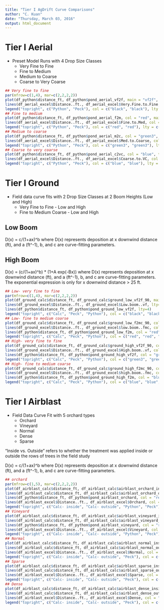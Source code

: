 ```yaml
---
title: "Tier I AgDrift Curve Comparisons"
author: "C. Kuan"
date: "Thursday, March 03, 2016"
output: html_document
---
```


# Tier I Aerial
- Preset Model Runs with 4 Drop Size Classes
  + Very Fine to Fine
  + Fine to Medium
  + Medium to Coarse
  + Coarse to Very Coarse
  
```r
## Very fine to fine
par(mfrow=c(1,4), mar=c(2,2,2,2))
plot(df_python$distance_ft, df_python$pond_aerial_vf2f, main = "vf2f", type = "l", xlab = "Distance (ft)", ylab = "Fraction of Deposition",xlim=c(0,300), ylim=c(0, 0.55))
lines(df_aerial_excel$Distance..ft., df_aerial_excel$Very.Fine.to.Fine, lty=2)
legend("topright", c("Python", "Peck"), col = c("black", "black"), lty = c(1, 2), bg = "gray90", cex=1)
## Fine to medium
plot(df_python$distance_ft, df_python$pond_aerial_f2m, col = "red", main = "f2m", type = "l", xlab = "Distance (ft)", ylab = "Fraction of Deposition",xlim=c(0,300), ylim=c(0, 0.55))
lines(df_aerial_excel$Distance..ft., df_aerial_excel$Fine.to.Med, col = "red", lty=2)
legend("topright", c("Python", "Peck"), col = c("red", "red"), lty = c(1, 2), bg = "gray90", cex=1)
## Medium to coarse
plot(df_python$distance_ft, df_python$pond_aerial_m2c, col = "green3", type = "l", main = "m2c", xlab = "Distance (ft)", ylab = "Fraction of Deposition",xlim=c(0,300), ylim=c(0, 0.55))
lines(df_aerial_excel$Distance..ft., df_aerial_excel$Med.to.Coarse, col = "green3", lty=2)
legend("topright", c("Python", "Peck"), col = c("green3", "green3"), lty = c(1, 2), bg = "gray90", cex=1)
## Coarse to very coarse
plot(df_python$distance_ft, df_python$pond_aerial_c2vc, col = "blue", type = "l", main = "c2vc", xlab = "Distance (ft)", ylab = "Fraction of Deposition",xlim=c(0,300), ylim=c(0, 0.55))
lines(df_aerial_excel$Distance..ft., df_aerial_excel$Coarse.to.VC, col = "blue", lty=2)
legend("topright", c("Python", "Peck"), col = c("blue", "blue"), lty = c(1, 2), bg = "gray90", cex=1)
```

# Tier I Ground
* Field data curve fits with 2 Drop Size Classes at 2 Boom Heights (Low and High)
  + Very Fine to Fine - Low and High
  + Fine to Medium Coarse - Low and High
  
## Low Boom
D(x) = c/(1+ax)^b
where D(x) represents deposition at x downwind distance (ft), and a (ft^-1), b, and c are curve-fitting parameters.

## High Boom
D(x) = (c/(1+ax)^b) * (1+A exp(-Bx)) 
where D(x) represents deposition at x downwind distance (ft), and a (ft^-1), b, and c are curve-fitting parameters. The exponential expression is only for x downwind distance > 25 ft.

```r
## Low- very fine to fine
par(mfrow=c(1,4), mar=c(2,2,2,2))
plot(df_ground_calc$distance_ft, df_ground_calc$ground_low_vf2f_90, main = "Low vf2f", type = "l", xlab = "Distance (ft)", ylab = "Fraction of Deposition",xlim=c(0,300))
lines(df_ground_excel$Distance..ft., df_ground_excel$Low.boom..vf, lty=2)
lines(df_python$distance_ft, df_python$pond_ground_low_vf2f, lty=4)
legend("topright", c("Calc", "Peck", "Python"), col = c("black", "black", "black"), lty = c(1, 2, 4), bg = "gray90", cex = 1)
## Low- fine to medium coarse
plot(df_ground_calc$distance_ft, df_ground_calc$ground_low_f2mc_90, col = "red", main = "Low f2mc", type = "l", xlab = "Distance (ft)", ylab = "Fraction of Deposition",xlim=c(0,300))
lines(df_ground_excel$Distance..ft., df_ground_excel$low.boom..fmc, col = "red", lty=2)
lines(df_python$distance_ft, df_python$pond_ground_low_f2m, col = "red", lty=4)
legend("topright", c("Calc", "Peck", "Python"), col = c("red", "red", "red"), lty = c(1, 2, 4), bg = "gray90", cex = 1)
## High- very fine to fine
plot(df_ground_calc$distance_ft, df_ground_calc$ground_high_vf2f_90, col = "green3", main = "High Vf2f", type = "l", xlab = "Distance (ft)", ylab = "Fraction of Deposition",xlim=c(0,300))
lines(df_ground_excel$Distance..ft., df_ground_excel$High.boom..vf, col = "green3", lty=2)
lines(df_python$distance_ft, df_python$pond_ground_high_vf2f, col = "green3", lty=4)
legend("topright", c("Calc", "Peck", "Python"), col = c("green3", "green3", "green3"), lty = c(1, 2, 4), bg = "gray90", cex = 1)
## High- fine to medium coarse
plot(df_ground_calc$distance_ft, df_ground_calc$ground_high_f2mc_90, col = "blue", main = "High f2mc", type = "l", xlab = "Distance (ft)", ylab = "Fraction of Deposition",xlim=c(0,300))
lines(df_ground_excel$Distance..ft., df_ground_excel$high.boom..fmc, col = "blue", lty=2)
lines(df_python$distance_ft, df_python$pond_ground_high_f2m, col = "blue", lty=4)
legend("topright", c("Calc", "Peck", "Python"), col = c("blue", "blue", "blue"), lty = c(1, 2, 4), bg = "gray90", cex = 1)
```

# Tier I Airblast
* Field Data Curve Fit with 5 orchard types
  + Orchard
  + Vineyard
  + Normal
  + Dense
  + Sparse

"Inside vs. Outside" refers to whether the treatment was applied inside or outside the rows of trees in the field study
  
D(x) = c/(1+ax)^b
where D(x) represents deposition at x downwind distance (ft), and a (ft^-1), b, and c are curve-fitting parameters.

```r
## orchard
par(mfrow=c(1,5), mar=c(2,2,2,2))
plot(df_airblast_calc$distance_ft, df_airblast_calc$airblast_orchard_inside, main = "Orchard", type = "l", xlab = "Distance (ft)", ylab = "Fraction of Deposition", xlim=c(0,300))
lines(df_airblast_calc$distance_ft, df_airblast_calc$airblast_orchard_outside, col="blue", lty=2)
lines(df_python$distance_ft, df_python$pond_airblast_orchard, col = "red", lty=2)
lines(df_airblast_excel$Distance..ft., df_airblast_excel$Orchard, col = "green3", lty=2)
legend("topright", c("Calc- inside", "Calc- outside", "Python", "Peck"), col = c("black", "blue", "red", "green3"), lty = c(1, 2, 2, 2), bg = "gray90", cex=1)
## Vineyard
plot(df_airblast_calc$distance_ft, df_airblast_calc$airblast_vineyard_inside, main = "Vineyard", type = "l", xlab = "Distance (ft)", ylab = "Fraction of Deposition", xlim=c(0,300))
lines(df_airblast_calc$distance_ft, df_airblast_calc$airblast_vineyard_outside, col="blue", lty=2)
lines(df_python$distance_ft, df_python$pond_airblast_vineyard, col = "red", lty=2)
lines(df_airblast_excel$Distance..ft., df_airblast_excel$Vineyard, col = "green3", lty=2)
legend("topright", c("Calc- inside", "Calc- outside", "Python", "Peck"), col = c("black", "blue", "red", "green3"), lty = c(1, 2, 2, 2), bg = "gray90", cex=1)
## Normal
plot(df_airblast_calc$distance_ft, df_airblast_calc$airblast_normal_inside, main = "Normal", type = "l", xlab = "Distance (ft)", ylab = "Fraction of Deposition", xlim=c(0,300))
lines(df_airblast_calc$distance_ft, df_airblast_calc$airblast_normal_outside, col="blue", lty=2)
lines(df_airblast_excel$Distance..ft., df_airblast_excel$Normal, col = "green3", lty=2)
legend("topright", c("Calc- inside", "Calc- outside", "Peck"), col = c("black", "blue", "green3"), lty = c(1, 2, 2), bg = "gray90", cex = 1)
## Sparse
plot(df_airblast_calc$distance_ft, df_airblast_calc$airblast_sparse_inside, main = "Sparse", type = "l", xlab = "Distance (ft)", ylab = "Fraction of Deposition", xlim=c(0,300))
lines(df_airblast_calc$distance_ft, df_airblast_calc$airblast_sparse_outside, col="blue", lty=2)
lines(df_airblast_excel$Distance..ft., df_airblast_excel$Sparse, col = "green3", lty=2)
legend("topright", c("Calc- inside", "Calc- outside", "Peck"), col = c("black", "blue", "green3"), lty = c(1, 2, 2), bg = "gray90", cex = 1)
## Dense
plot(df_airblast_calc$distance_ft, df_airblast_calc$airblast_dense_inside, main = "Dense", type = "l", xlab = "Distance (ft)", ylab = "Fraction of Deposition", xlim=c(0,300))
lines(df_airblast_calc$distance_ft, df_airblast_calc$airblast_dense_outside, col="blue", lty=2)
lines(df_airblast_excel$Distance..ft., df_airblast_excel$Dense, col = "green3", lty=2)
legend("topright", c("Calc- inside", "Calc- outside", "Peck"), col = c("black", "blue", "green3"), lty = c(1, 2, 2), bg = "gray90", cex = 1)
```
